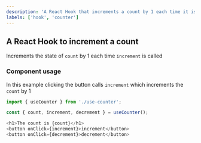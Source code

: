 ```yaml
---
description: 'A React Hook that increments a count by 1 each time it is called.'
labels: ['hook', 'counter']
---
```



## A React Hook to increment a count

Increments the state of `count` by 1 each time `increment` is called

### Component usage

In this example clicking the button calls `increment` which increments the `count` by 1

```js
import { useCounter } from './use-counter';

const { count, increment, decrement } = useCounter();

<h1>The count is {count}</h1>
<button onClick={increment}>increment</button>
<button onClick={decrement}>decrement</button>
```
